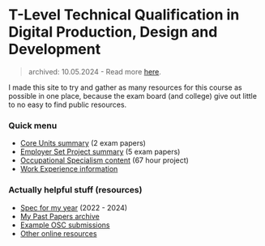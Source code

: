 # T-Level Technical Qualification in Digital Production, Design and Development

> archived: 10.05.2024 - Read more [here](https://jamesgwyer.com/college-notes).

I made this site to try and gather as many resources for this course as possible in one place, because the exam board (and college) give out little to no easy to find public resources.

### Quick menu
- [Core Units summary](/course-structure#core-units) (2 exam papers)
- [Employer Set Project summary](/course-structure#employer-set-project) (5 exam papers)
- [Occupational Specialism content](/course-structure#occupational-specialism) (67 hour project)
- [Work Experience information](/work-experience)

### Actually helpful stuff (resources)

- [Spec for my year](https://qualifications.pearson.com/content/dam/pdf/TLevels/digital/2020/specification-and-sample-assessments/t-level-tq-in-digital-production-design-and-development-spec1.pdf) (2022 - 2024)
- [My Past Papers archive](/past-papers)
- [Example OSC submissions](/past-papers#osc)
- [Other online resources](/resources)